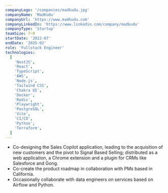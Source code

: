 ```yaml
---
companyLogo: '/companies/madkudu.jpg'
companyName: 'MadKudu'
companyUrl: 'https://www.madkudu.com'
companyLinkedIn: 'https://www.linkedin.com/company/madkudu'
companyType: 'Startup'
teamSize: 7~9
startDate: '2022-07'
endDate: '2025-02'
role: 'Fullstack Engineer'
technologies:
  [
    'NestJS',
    'React',
    'TypeScript',
    'AWS',
    'Node.js',
    'Tailwind CSS',
    'Chakra UI',
    'Docker',
    'Redis',
    'Playwright',
    'PostgreSQL',
    'Vite',
    'CI/CD',
    'Python',
    'Terraform',
  ]
---
```


- Co-designing the Sales Copilot application, leading to the acquisition of new customers and the pivot to Signal Based Selling; distributed as a web application, a Chrome extension and a plugin for CRMs like Salesforce and Gong.
- Co-create the product roadmap in collaboration with PMs based in California.
- Occasionally collaborate with data engineers on services based on Airflow and Python.
